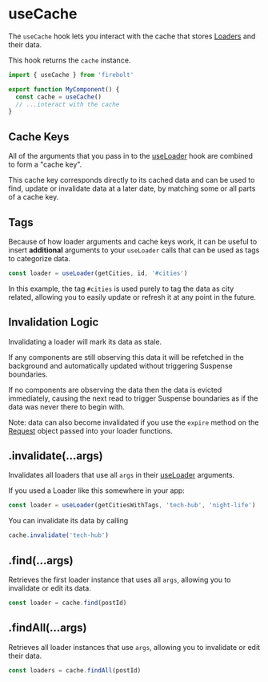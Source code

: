 <Metadata
  title='Reference: useCache'
  description='API Reference for the useCache hook in Firebolt.'
/>

# useCache

The `useCache` hook lets you interact with the cache that stores [Loaders](/docs/loaders) and their data.

This hook returns the `cache` instance.

```jsx
import { useCache } from 'firebolt'

export function MyComponent() {
  const cache = useCache()
  // ...interact with the cache
}
```

## Cache Keys

All of the arguments that you pass in to the [useLoader](/docs/ref/useLoader) hook are combined to form a "cache key".

This cache key corresponds directly to its cached data and can be used to find, update or invalidate data at a later date, by matching some or all parts of a cache key.

## Tags

Because of how loader arguments and cache keys work, it can be useful to insert **additional** arguments to your `useLoader` calls that can be used as tags to categorize data.

```jsx
const loader = useLoader(getCities, id, '#cities')
```

In this example, the tag `#cities` is used purely to tag the data as city related, allowing you to easily update or refresh it at any point in the future.

## Invalidation Logic

Invalidating a loader will mark its data as stale.

If any components are still observing this data it will be refetched in the background and automatically updated without triggering Suspense boundaries.

If no components are observing the data then the data is evicted immediately, causing the next read to trigger Suspense boundaries as if the data was never there to begin with.

Note: data can also become invalidated if you use the `expire` method on the [Request](/docs/ref/request) object passed into your loader functions.

## .invalidate(...args)

Invalidates all loaders that use all `args` in their [useLoader](/docs/ref/useLoader) arguments.

If you used a Loader like this somewhere in your app:

```jsx
const loader = useLoader(getCitiesWithTags, 'tech-hub', 'night-life')
```

You can invalidate its data by calling

```jsx
cache.invalidate('tech-hub')
```

## .find(...args)

Retrieves the first loader instance that uses all `args`, allowing you to invalidate or edit its data.

```jsx
const loader = cache.find(postId)
```

## .findAll(...args)

Retrieves all loader instances that use `args`, allowing you to invalidate or edit their data.

```jsx
const loaders = cache.findAll(postId)
```
